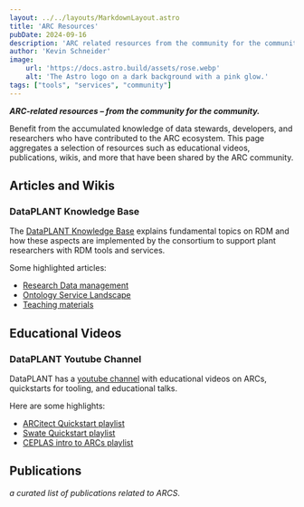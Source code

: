 ```yaml
---
layout: ../../layouts/MarkdownLayout.astro
title: 'ARC Resources'
pubDate: 2024-09-16
description: 'ARC related resources from the community for the community.'
author: 'Kevin Schneider'
image:
    url: 'https://docs.astro.build/assets/rose.webp'
    alt: 'The Astro logo on a dark background with a pink glow.'
tags: ["tools", "services", "community"]
---
```



**_ARC-related resources – from the community for the community._**

Benefit from the accumulated knowledge of data stewards, developers, and researchers who have contributed to the ARC ecosystem.
This page aggregates a selection of resources such as educational videos, publications, wikis, and more that have been shared by the ARC community.

## Articles and Wikis

### DataPLANT Knowledge Base

The [DataPLANT Knowledge Base](https://knowledgebase.nfdi4plants.org/) explains fundamental topics on RDM and how these aspects are implemented by the consortium to support plant researchers with RDM tools and services.

Some highlighted articles:

- [Research Data management](https://nfdi4plants.github.io/nfdi4plants.knowledgebase/docs/fundamentals/ResearchDataManagement.html)
- [Ontology Service Landscape](https://nfdi4plants.github.io/nfdi4plants.knowledgebase/docs/implementation/OntologyServiceLandscape.html)
- [Teaching materials](https://nfdi4plants.github.io/nfdi4plants.knowledgebase/docs/teaching-materials/index.html)

## Educational Videos

### DataPLANT Youtube Channel

DataPLANT has a [youtube channel](https://www.youtube.com/@nfdi4plants816) with educational videos on ARCs, quickstarts for tooling, and educational talks.

Here are some highlights:

- [ARCitect Quickstart playlist](https://youtube.com/playlist?list=PLi6d1LSow4XBZ4MKMMGOW6qDTZwe7Zg8w&feature=shared)
- [Swate Quickstart playlist](https://youtube.com/playlist?list=PLi6d1LSow4XCKLSHw1bZQK626L723UVd8&feature=shared)
- [CEPLAS intro to ARCs playlist](https://www.youtube.com/watch?v=Ay9e3mkT8R0)

## Publications

_a curated list of publications related to ARCS_.

<Publication sourceFile="src/content/publications/datahub.bib"></Publication>
